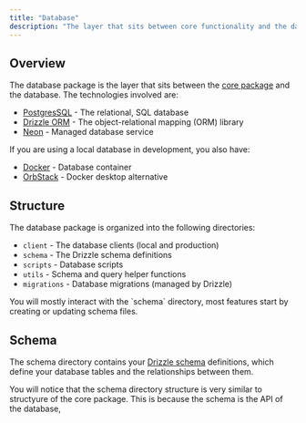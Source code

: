 ```yaml
---
title: "Database"
description: "The layer that sits between core functionality and the database"
---
```


## Overview

The database package is the layer that sits between the [core package](/core-concepts/core) and the database.
The technologies involved are:

- [PostgresSQL](https://www.postgresql.org/) - The relational, SQL database
- [Drizzle ORM](https://orm.drizzle.team/docs/overview) - The object-relational mapping (ORM) library
- [Neon](https://neon.tech/) - Managed database service

If you are using a local database in development, you also have:

- [Docker](https://www.docker.com/) - Database container
- [OrbStack](https://www.orbstack.dev/) - Docker desktop alternative


## Structure

The database package is organized into the following directories:

- `client` - The database clients (local and production)
- `schema` - The Drizzle schema definitions
- `scripts` - Database scripts
- `utils` - Schema and query helper functions
- `migrations` - Database migrations (managed by Drizzle)

<Info>
  You will mostly interact with the `schema` directory, most features start by creating or updating schema files.
</Info>

## Schema

The schema directory contains your [Drizzle schema](https://orm.drizzle.team/docs/sql-schema-declaration) definitions, 
which define your database tables and the relationships between them.

You will notice that the schema directory structure is very similar to structyure of the core package. 
This is because the schema is the API of the database,


